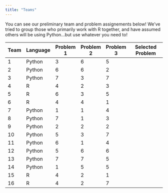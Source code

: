 ```yaml
---
title: "Teams"
---
```


You can see our preliminary team and problem assignements below! We've tried to group those who primarily work with R together, and have assumed others will be using Python...but use whatever you need to!

| Team | Language | Problem 1 | Problem 2 | Problem 3 | Selected Problem |
|------|----------|-----------|-----------|-----------|------------------|
| 1    | Python   | 3         | 6         | 5         |                  |
| 2    | Python   | 6         | 6         | 2         |                  |
| 3    | Python   | 7         | 3         | 7         |                  |
| 4    | R        | 4         | 2         | 3         |                  |
| 5    | R        | 6         | 3         | 5         |                  |
| 6    | R        | 4         | 4         | 1         |                  |
| 7    | Python   | 1         | 1         | 4         |                  |
| 8    | Python   | 7         | 1         | 3         |                  |
| 9    | Python   | 2         | 2         | 2         |                  |
| 10   | Python   | 5         | 3         | 7         |                  |
| 11   | Python   | 6         | 1         | 4         |                  |
| 12   | Python   | 5         | 6         | 6         |                  |
| 13   | Python   | 7         | 7         | 5         |                  |
| 14   | Python   | 1         | 5         | 5         |                  |
| 15   | R        | 4         | 2         | 1         |                  |
| 16   | R        | 4         | 2         | 7         |                  |
